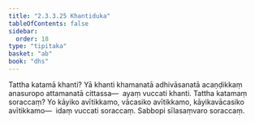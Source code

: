 ```yaml
---
title: "2.3.3.25 Khantiduka"
tableOfContents: false
sidebar:
  order: 18
type: "tipitaka"
basket: "ab"
book: "dhs"
---
```



<DynamicBreadcrumb />

<Division number="1348" book="dhs">

<Paragraph number="2053" book="dhs">
Tattha katamā khanti? Yā khanti khamanatā adhivāsanatā acaṇḍikkaṃ anasuropo attamanatā cittassa—  ayaṃ vuccati khanti.
</Paragraph>

</Division>
<Division number="1349" book="dhs">

<Paragraph number="2054" book="dhs">
Tattha katamaṃ soraccaṃ? Yo kāyiko avītikkamo, vācasiko avītikkamo, kāyikavācasiko avītikkamo—  idaṃ vuccati soraccaṃ. Sabbopi sīlasaṃvaro soraccaṃ.
</Paragraph>
</Division>